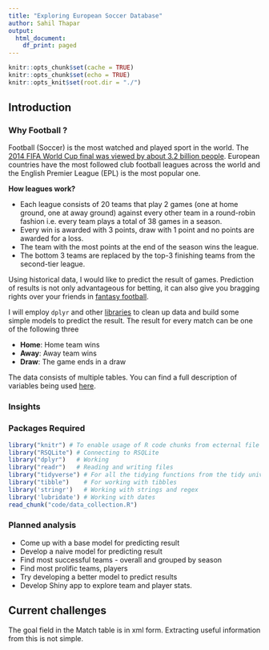 ```yaml
---
title: "Exploring European Soccer Database"
author: Sahil Thapar
output:
  html_document:
    df_print: paged
---
```

```r
knitr::opts_chunk$set(cache = TRUE)
knitr::opts_chunk$set(echo = TRUE)
knitr::opts_knit$set(root.dir = "./")
```
## Introduction {.tabset}

### Why Football ?

Football (Soccer) is the most watched and played sport in the world. The [2014 FIFA
World Cup final was viewed by about 3.2 billion people](http://www.fifa.com/worldcup/news/y=2015/m=12/news=2014-fifa-world-cuptm-reached-3-2-billion-viewers-one-billion-watched--2745519.html).
European countries have the most followed club football leagues across the world and the English Premier League (EPL) is the most popular one.  

__How leagues work?__

* Each league consists of 20 teams that play 2 games (one at home ground, one at away ground) against every other team in a round-robin fashion i.e. every team plays a total of 38 games in a season.  
* Every win is awarded with 3 points, draw with 1 point and no points are awarded for a loss.  
* The team with the most points at the end of the season wins the league.  
* The bottom 3 teams are replaced by the top-3 finishing teams from the second-tier league.  

Using historical data, I would like to predict the result of games. Prediction of
results is not only advantageous for betting, it can also give you bragging rights
over your friends in [fantasy football](https://fantasy.premierleague.com/).  

I will employ `dplyr` and other [libraries]() to clean up data and build some simple
models to predict the result. The result for every match can be one of the following three

* __Home__: Home team wins
* __Away__: Away team wins
* __Draw__: The game ends in a draw

The data consists of multiple tables. You can find a full description of variables being used [here](data_description.html).

### Insights


### Packages Required

```r
library("knitr") # To enable usage of R code chunks from ecternal file in the Rmd
library("RSQLite") # Connecting to RSQLite
library("dplyr")   # Working 
library("readr")   # Reading and writing files
library("tidyverse") # For all the tidying functions from the tidy universe
library("tibble")    # For working with tibbles
library('stringr')   # Working with strings and regex
library('lubridate') # Working with dates
read_chunk("code/data_collection.R")
```


### Planned analysis

* Come up with a base model for predicting result
* Develop a naive model for predicting result
* Find most successful teams - overall and grouped by season
* Find most prolific teams, players
* Try developing a better model to predict results
* Develop Shiny app to explore team and player stats.

## Current challenges
The goal field in the Match table is in xml form. Extracting useful information from this is not simple.

